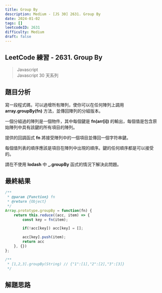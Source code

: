 ```yaml
---
title: Group By
description: Medium - [JS 30] 2631. Group By
date: 2024-01-02
tags: []
leetcodeID: 2631
difficulty: Medium
draft: false
---
```


## LeetCode 練習 - 2631. Group By
> Javascript  
> Javascript 30 天系列

## 題目分析

寫一段程式碼，可以過增所有陣列，使你可以在任何陣列上調用 **array.groupBy(fn)** 方法，並傳回陣列的分組版本。

一個分組過的陣列是一個物件，其中每個鍵是 **fn(arr[i])** 的輸出，每個值是包含原始陣列中具有該鍵的所有項目的陣列。

提供的回調函式 **fn** 將接受陣列中的一個項目並傳回一個字符串鍵。

每個值列表的順序應該是項目在陣列中出現的順序。鍵的任何順序都是可以接受的。

請在不使用 **lodash** 中 **_.groupBy** 函式的情況下解決此問題。

## 最終結果

```js:group-by.js
/**
 * @param {Function} fn
 * @return {Object}
 */
Array.prototype.groupBy = function(fn) {
    return this.reduce((acc, item) => {
        const key = fn(item);

        if(!acc[key]) acc[key] = [];

        acc[key].push(item);
        return acc
    }, {})
};

/**
 * [1,2,3].groupBy(String) // {"1":[1],"2":[2],"3":[3]}
 */
```

## 解題思路